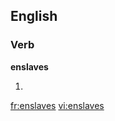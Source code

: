 
==English==

===Verb===
'''enslaves'''

# {{third-person singular of|[[enslave]]}}

[[fr:enslaves]]
[[vi:enslaves]]
